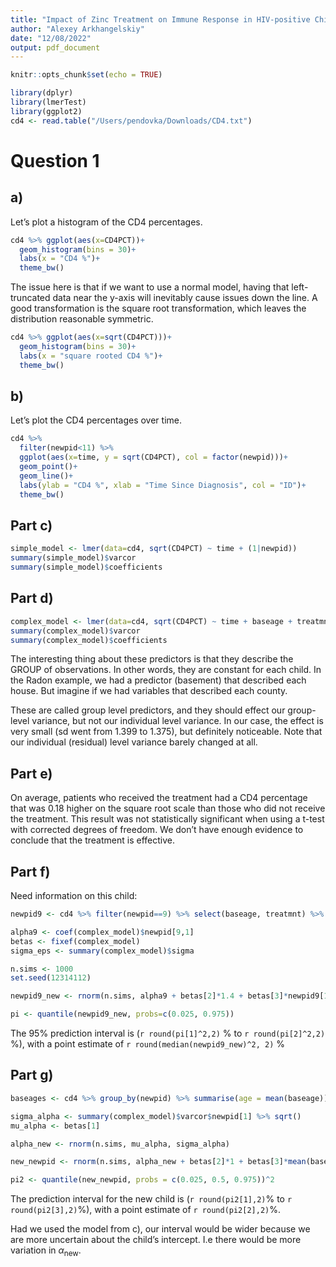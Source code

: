 ```yaml
---
title: "Impact of Zinc Treatment on Immune Response in HIV-positive Children"
author: "Alexey Arkhangelskiy"
date: "12/08/2022"
output: pdf_document
---
```


```r
knitr::opts_chunk$set(echo = TRUE)
```

```r
library(dplyr)
library(lmerTest)
library(ggplot2)
cd4 <- read.table("/Users/pendovka/Downloads/CD4.txt")
```

# Question 1

## a)

Let's plot a histogram of the CD4 percentages.

```r
cd4 %>% ggplot(aes(x=CD4PCT))+
  geom_histogram(bins = 30)+
  labs(x = "CD4 %")+
  theme_bw()
```

The issue here is that if we want to use a normal model, having that left-truncated data near the y-axis will inevitably cause issues down the line. A good transformation is the square root transformation, which leaves the distribution reasonable symmetric.

```r
cd4 %>% ggplot(aes(x=sqrt(CD4PCT)))+
  geom_histogram(bins = 30)+
  labs(x = "square rooted CD4 %")+
  theme_bw()
```

## b)

Let's plot the CD4 percentages over time.

```r

cd4 %>% 
  filter(newpid<11) %>% 
  ggplot(aes(x=time, y = sqrt(CD4PCT), col = factor(newpid)))+
  geom_point()+
  geom_line()+
  labs(ylab = "CD4 %", xlab = "Time Since Diagnosis", col = "ID")+
  theme_bw()
```

## Part c)

```r
simple_model <- lmer(data=cd4, sqrt(CD4PCT) ~ time + (1|newpid))
summary(simple_model)$varcor
summary(simple_model)$coefficients
```

## Part d)

```r
complex_model <- lmer(data=cd4, sqrt(CD4PCT) ~ time + baseage + treatmnt + (1|newpid))
summary(complex_model)$varcor
summary(complex_model)$coefficients
```

The interesting thing about these predictors is that they describe the GROUP of observations. In other words, they are constant for each child. In the Radon example, we had a predictor (basement) that described each house. But imagine if we had variables that described each county.

These are called group level predictors, and they should effect our group-level variance, but not our individual level variance. In our case, the effect is very small (sd went from 1.399 to 1.375), but definitely noticeable. Note that our individual (residual) level variance barely changed at all.

## Part e)

On average, patients who received the treatment had a CD4 percentage that was 0.18 higher on the square root scale than those who did not receive the treatment. This result was not statistically significant when using a t-test with corrected degrees of freedom. We don't have enough evidence to conclude that the treatment is effective.

## Part f) 

Need information on this child:

```r
newpid9 <- cd4 %>% filter(newpid==9) %>% select(baseage, treatmnt) %>% colMeans
```

```r
alpha9 <- coef(complex_model)$newpid[9,1]
betas <- fixef(complex_model)
sigma_eps <- summary(complex_model)$sigma

n.sims <- 1000
set.seed(12314112)

newpid9_new <- rnorm(n.sims, alpha9 + betas[2]*1.4 + betas[3]*newpid9[1], sigma_eps)

pi <- quantile(newpid9_new, probs=c(0.025, 0.975))
```

The 95% prediction interval is (`r round(pi[1]^2,2)` % to `r round(pi[2]^2,2)` %), with a point estimate of `r round(median(newpid9_new)^2, 2)` %


## Part g)

```r
baseages <- cd4 %>% group_by(newpid) %>% summarise(age = mean(baseage))

sigma_alpha <- summary(complex_model)$varcor$newpid[1] %>% sqrt()
mu_alpha <- betas[1]

alpha_new <- rnorm(n.sims, mu_alpha, sigma_alpha)

new_newpid <- rnorm(n.sims, alpha_new + betas[2]*1 + betas[3]*mean(baseages$age), sigma_eps)

pi2 <- quantile(new_newpid, probs = c(0.025, 0.5, 0.975))^2
```

The prediction interval for the new child is (`r round(pi2[1],2)`% to `r round(pi2[3],2)`%), with a point estimate of `r round(pi2[2],2)`%.

Had we used the model from c), our interval would be wider because we are more uncertain about the child's intercept. I.e there would be more variation in $\alpha_\text{new}$.



